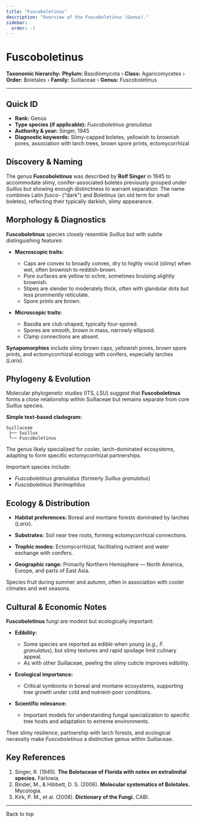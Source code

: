 ```yaml
---
title: "Fuscoboletinus"
description: "Overview of the Fuscoboletinus (Genus)."
sidebar:
  order: -1
---
```



# Fuscoboletinus <Badge variant="note" text="Genus" />

**Taxonomic hierarchy:** **Phylum:** Basidiomycota › **Class:** Agaricomycetes › **Order:** Boletales › **Family:** Suillaceae › **Genus:** Fuscoboletinus

---

## Quick ID
* **Rank:** Genus  
* **Type species (if applicable):** _Fuscoboletinus granulatus_  
* **Authority & year:** Singer, 1945  
* **Diagnostic keywords:** Slimy-capped boletes, yellowish to brownish pores, association with larch trees, brown spore prints, ectomycorrhizal  

## Discovery & Naming
The genus **Fuscoboletinus** was described by **Rolf Singer** in 1945 to accommodate slimy, conifer-associated boletes previously grouped under _Suillus_ but showing enough distinctness to warrant separation. The name combines Latin _fusco-_ ("dark") and _Boletinus_ (an old term for small boletes), reflecting their typically darkish, slimy appearance.

## Morphology & Diagnostics
**Fuscoboletinus** species closely resemble _Suillus_ but with subtle distinguishing features:

- **Macroscopic traits:**
  - Caps are convex to broadly convex, dry to highly viscid (slimy) when wet, often brownish to reddish-brown.
  - Pore surfaces are yellow to ochre, sometimes bruising slightly brownish.
  - Stipes are slender to moderately thick, often with glandular dots but less prominently reticulate.
  - Spore prints are brown.

- **Microscopic traits:**
  - Basidia are club-shaped, typically four-spored.
  - Spores are smooth, brown in mass, narrowly ellipsoid.
  - Clamp connections are absent.

**Synapomorphies** include slimy brown caps, yellowish pores, brown spore prints, and ectomycorrhizal ecology with conifers, especially larches (_Larix_).

## Phylogeny & Evolution
Molecular phylogenetic studies (ITS, LSU) suggest that **Fuscoboletinus** forms a close relationship within Suillaceae but remains separate from core _Suillus_ species.

**Simple text-based cladogram:**
```
Suillaceae
 ├── Suillus
 └── Fuscoboletinus
```
The genus likely specialized for cooler, larch-dominated ecosystems, adapting to form specific ectomycorrhizal partnerships.

Important species include:

- _Fuscoboletinus granulatus_ (formerly _Suillus granulatus_)
- _Fuscoboletinus thermophilus_

## Ecology & Distribution
- **Habitat preferences:** Boreal and montane forests dominated by larches (_Larix_).
- **Substrates:** Soil near tree roots, forming ectomycorrhizal connections.
- **Trophic modes:** Ectomycorrhizal, facilitating nutrient and water exchange with conifers.

- **Geographic range:** Primarily Northern Hemisphere — North America, Europe, and parts of East Asia.

Species fruit during summer and autumn, often in association with cooler climates and wet seasons.

## Cultural & Economic Notes
**Fuscoboletinus** fungi are modest but ecologically important:

- **Edibility:**
  - Some species are reported as edible when young (_e.g., F. granulatus_), but slimy textures and rapid spoilage limit culinary appeal.
  - As with other Suillaceae, peeling the slimy cuticle improves edibility.

- **Ecological importance:**
  - Critical symbionts in boreal and montane ecosystems, supporting tree growth under cold and nutrient-poor conditions.

- **Scientific relevance:**
  - Important models for understanding fungal specialization to specific tree hosts and adaptation to extreme environments.

Their slimy resilience, partnership with larch forests, and ecological necessity make _Fuscoboletinus_ a distinctive genus within Suillaceae.

## Key References
1. Singer, R. (1945). **The Boletaceae of Florida with notes on extralimital species.** Farlowia.  
2. Binder, M., & Hibbett, D. S. (2006). **Molecular systematics of Boletales.** Mycologia.  
3. Kirk, P. M., et al. (2008). **Dictionary of the Fungi.** CABI.

---

<LinkButton href="#top" variant="minimal" icon="arrow-up">
  Back to top
</LinkButton>
